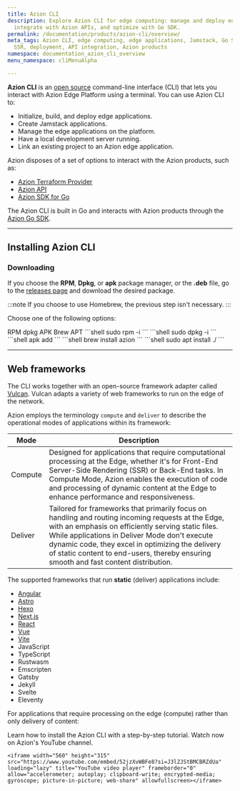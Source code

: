 ```yaml
---
title: Azion CLI
description: Explore Azion CLI for edge computing: manage and deploy edge applications,
  integrate with Azion APIs, and optimize with Go SDK.
permalink: /documentation/products/azion-cli/overview/
meta_tags: Azion CLI, edge computing, edge applications, Jamstack, Go SDK, web frameworks,
  SSR, deployment, API integration, Azion products
namespace: documentation_azion_cli_overview
menu_namespace: cliMenuAlpha

---
```



**Azion CLI** is an [open  source](https://github.com/aziontech/azion-cli/) command-line interface (CLI) that lets you interact with Azion Edge Platform using a terminal. You can use Azion CLI to: 

- Initialize, build, and deploy edge applications.
- Create Jamstack applications.
- Manage the edge applications on the platform. 
- Have a local development server running. 
- Link an existing project to an Azion edge application.

Azion disposes of a set of options to interact with the Azion products, such as: 

- [Azion Terraform Provider](/en/documentation/products/terraform-provider/)
- [Azion API](https://api.azion.com/)
- [Azion SDK for Go](/en/documentation/devtools/sdk/go/)

The Azion CLI is built in Go and interacts with Azion products through the [Azion Go SDK](/en/documentation/devtools/sdk/go/). 


---

## Installing Azion CLI

### Downloading

If you choose the **RPM**, **Dpkg**, or **apk** package manager, or the **.deb** file, go to the [releases page](https://github.com/aziontech/azion-cli/releases) and download the desired package.

:::note 
If you choose to use Homebrew, the previous step isn't necessary.
:::

Choose one of the following options: 


<Tabs client:visible sharedStore="package-managers">
<Fragment slot="tab.rpm">RPM</Fragment>
<Fragment slot="tab.dpkg">dpkg</Fragment>
<Fragment slot="tab.apk">APK</Fragment>
<Fragment slot="tab.brew">Brew</Fragment>
<Fragment slot="tab.deb">APT</Fragment>



<Fragment slot="panel.rpm">
<slot name="rpm" />
```shell
sudo rpm -i <downloaded_file>
```
</Fragment><Fragment slot="panel.dpkg">
<slot name="dpkg" />
```shell
sudo dpkg -i <downloaded_file>
```
</Fragment><Fragment slot="panel.apk">
<slot name="apk" />
```shell
apk add <downloaded_file>
```
</Fragment>
<Fragment slot="panel.brew">
<slot name="brew" />
```shell
brew install azion
```
</Fragment>
<Fragment slot="panel.deb">
<slot name="deb" />
```shell
sudo apt install  ./<download_file_path>
```
</Fragment>
</Tabs>

---

## Web frameworks

The CLI works together with an open-source framework adapter called [Vulcan](https://github.com/aziontech/vulcan). Vulcan adapts a variety of web frameworks to run on the edge of the network.

Azion employs the terminology `compute` and `deliver` to describe the operational modes of applications within its framework:

| Mode | Description |
| ----- | ------------ |
| Compute | Designed for applications that require computational processing at the Edge, whether it's for Front-End Server-Side Rendering (SSR) or Back-End tasks. In Compute Mode, Azion enables the execution of code and processing of dynamic content at the Edge to enhance performance and responsiveness. | 
| Deliver | Tailored for frameworks that primarily focus on handling and routing incoming requests at the Edge, with an emphasis on efficiently serving static files. While applications in Deliver Mode don't execute dynamic code, they excel in optimizing the delivery of static content to end-users, thereby ensuring smooth and fast content distribution. |

The supported frameworks that run **static** (deliver) applications include:

- [Angular](/en/documentation/products/cli/frameworks/angular/)
- [Astro](/en/documentation/products/cli/frameworks/astro/)
- [Hexo](/en/documentation/products/cli/frameworks/hexo/)
- [Next.js](/en/documentation/products/cli/frameworks/next/)
- [React](/en/documentation/products/cli/frameworks/react/)
- [Vue](/en/documentation/products/cli/frameworks/vue/)
- [Vite](/en/documentation/products/cli/frameworks/vite/)
- JavaScript
- TypeScript
- Rustwasm
- Emscripten
- Gatsby
- Jekyll
- Svelte
- Eleventy



For applications that require processing on the edge (compute) rather than only delivery of content:

<LinkButton link="/en/documentation/devtools/azion-edge-runtime/compatibility/nextjs/" label="go to Azion and Next.js compatibility docs" outlined target="_blank" />
<LinkButton link="/en/documentation/products/devtools/azion-edge-runtime/frameworks-compatibility/" label="go to supported Web Frameworks" outlined target="_blank" />
<LinkButton link="/en/documentation/products/edge-application/edge-functions/runtime-apis/javascript/" label="go to supported Web APIs" outlined target="_blank" />
<LinkButton link="/en/documentation/products/azion-edge-runtime/compatibility/node/" label="go to node.js support reference" outlined target="_blank" />


Learn how to install the Azion CLI with a step-by-step tutorial. Watch now on Azion's YouTube channel.

	<iframe width="560" height="315" src="https://www.youtube.com/embed/52jzXvWBFe8?si=J3lZJStBMCBRZdUa" loading="lazy" title="YouTube video player" frameborder="0" allow="accelerometer; autoplay; clipboard-write; encrypted-media; gyroscope; picture-in-picture; web-share" allowfullscreen></iframe>

